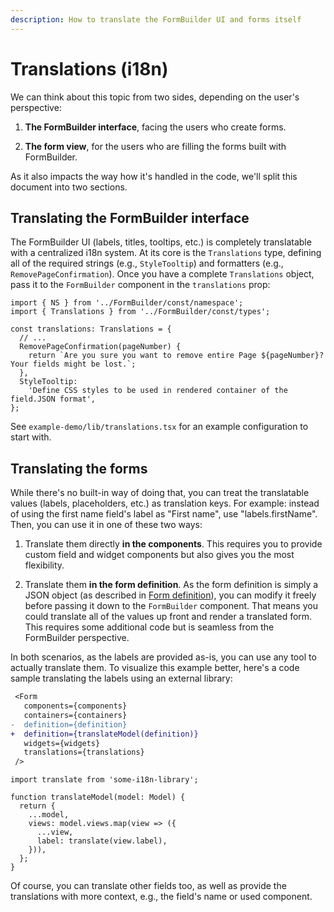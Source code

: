 ```yaml
---
description: How to translate the FormBuilder UI and forms itself
---
```


# Translations (i18n)

We can think about this topic from two sides, depending on the user's perspective:

1. **The FormBuilder interface**, facing the users who create forms.

2. **The form view**, for the users who are filling the forms built with FormBuilder.

As it also impacts the way how it's handled in the code, we'll split this document into two sections.

## Translating the FormBuilder interface

The FormBuilder UI (labels, titles, tooltips, etc.) is completely translatable with a centralized i18n system. At its core is the `Translations` type, defining all of the required strings (e.g., `StyleTooltip`) and formatters (e.g., `RemovePageConfirmation`). Once you have a complete `Translations` object, pass it to the `FormBuilder` component in the `translations` prop:

```tsx
import { NS } from '../FormBuilder/const/namespace';
import { Translations } from '../FormBuilder/const/types';

const translations: Translations = {
  // ...
  RemovePageConfirmation(pageNumber) {
    return `Are you sure you want to remove entire Page ${pageNumber}? Your fields might be lost.`;
  },
  StyleTooltip:
    'Define CSS styles to be used in rendered container of the field.JSON format',
};
```

See `example-demo/lib/translations.tsx` for an example configuration to start with.

## Translating the forms

While there's no built-in way of doing that, you can treat the translatable values (labels, placeholders, etc.) as translation keys. For example: instead of using the first name field's label as "First name", use "labels.firstName". Then, you can use it in one of these two ways:

1. Translate them directly **in the components**. This requires you to provide custom field and widget components but also gives you the most flexibility.

2. Translate them **in the form definition**. As the form definition is simply a JSON object (as described in [Form definition](form-definition)), you can modify it freely before passing it down to the `FormBuilder` component. That means you could translate all of the values up front and render a translated form. This requires some additional code but is seamless from the FormBuilder perspective.

In both scenarios, as the labels are provided as-is, you can use any tool to actually translate them. To visualize this example better, here's a code sample translating the labels using an external library:

```diff
 <Form
   components={components}
   containers={containers}
-  definition={definition}
+  definition={translateModel(definition)}
   widgets={widgets}
   translations={translations}
 />
```

```tsx
import translate from 'some-i18n-library';

function translateModel(model: Model) {
  return {
    ...model,
    views: model.views.map(view => ({
      ...view,
      label: translate(view.label),
    })),
  };
}
```

Of course, you can translate other fields too, as well as provide the translations with more context, e.g., the field's name or used component.
